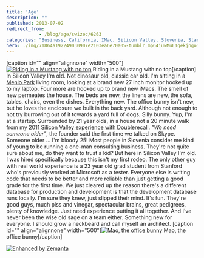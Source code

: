 ```yaml
---
title: 'Age'
description: ""
published: 2013-07-02
redirect_from: 
            - /blog/age/swizec/6263
categories: "Business, California, IMac, Silicon Valley, Slovenia, Stanford University, Startups"
hero: ./img/71864a192249030907e2103ea6e70a05-tumblr_mp64iuwMuL1qekjngo1_500.jpg
---
```

\[caption id=&quot;&quot; align=&quot;alignnone&quot; width=&quot;500&quot;][![Riding in a Mustang with no top](https://www.filepicker.io/api/file/RXHYTDZQOqZfDKSZ3dnf "Riding in a Mustang with no top")](http://instagram.com/p/bRMWOXkxiH/) Riding in a Mustang with no top\[/caption] In Silicon Valley I&#x27;m old. Not dinosaur old, classic car old. I&#x27;m sitting in a [Menlo Park](<http://maps.google.com/maps?ll=37.4541666667,-122.178611111&amp;spn=0.1,0.1&amp;q=37.4541666667,-122.178611111 (Menlo%20Park%2C%20California)&amp;t=h> "Menlo Park, California") living room, looking at a brand new 27 inch monitor hooked up to my laptop. Four more are hooked up to brand new iMacs. The smell of new permeates the house. The beds are new, the linens are new, the sofa, tables, chairs, even the dishes. Everything new. The office bunny isn&#x27;t new, but he loves the enclosure we built in the back yard. Although not enough to not try burrowing out of it towards a yard full of dogs. Silly bunny. Yup, I&#x27;m at a startup. Surrounded by 21 year olds, in a house not a 20 minute walk from my [2011 Silicon Valley experience with Doublerecall](http://swizec.com/blog/i-went-through-yc-as-an-intern-heres-what-i-learned/swizec/2345). _&quot;We need someone older&quot;_, the founder said the first time we talked on Skype. Someone older ... I&#x27;m bloody 25! Most people in Slovenia consider me kind of young to be running a one-man consulting business. They&#x27;re not quite sure about me, do they want to trust a kid? But here in Silicon Valley I&#x27;m old. I was hired specifically because this isn&#x27;t my first rodeo. The only other guy with real world experience is a 23 year old grad student from Stanford who&#x27;s previously worked at Microsoft as a tester. Everyone else is writing code that needs to be better and more reliable than just getting a good grade for the first time. We just cleared up the reason there&#x27;s a different database for production and development is that the development database runs locally. I&#x27;m sure they knew, just slipped their mind. It&#x27;s fun. They&#x27;re good guys, much piss and vinegar, spectacular brains, great pedigrees, plenty of knowledge. Just need experience putting it all together. And I&#x27;ve never been the wise old sage on a team either. Something new for everyone. I should grow a neckbeard and call myself an architect. \[caption id=&quot;&quot; align=&quot;alignnone&quot; width=&quot;500&quot;][![Mao, the office bunny](./img/71864a192249030907e2103ea6e70a05-tumblr_mp64iuwMuL1qekjngo1_500.jpg "Mao, the office bunny")](http://instagram.com/p/bJ1X0SkxpI/) Mao, the office bunny\[/caption]

[![Enhanced by Zemanta](http://img.zemanta.com/zemified_e.png?x-id=e7896e93-e656-4116-b8b2-7c897942f21b)](http://www.zemanta.com/?px "Enhanced by Zemanta")
